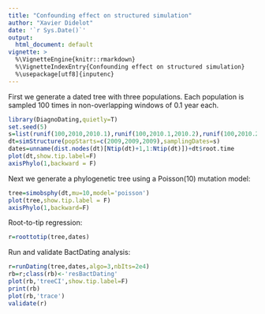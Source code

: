 ```yaml
---
title: "Confounding effect on structured simulation"
author: "Xavier Didelot"
date: '`r Sys.Date()`'
output:
  html_document: default
vignette: >
  %\VignetteEngine{knitr::rmarkdown}
  %\VignetteIndexEntry{Confounding effect on structured simulation}
  %\usepackage[utf8]{inputenc}
---
```


First we generate a dated tree with three populations. Each population is sampled 100 times in non-overlapping windows of 0.1 year each.

```r
library(DiagnoDating,quietly=T)
set.seed(5)
s=list(runif(100,2010,2010.1),runif(100,2010.1,2010.2),runif(100,2010.2,2010.3))
dt=simStructure(popStarts=c(2009,2009,2009),samplingDates=s)
dates=unname(dist.nodes(dt)[Ntip(dt)+1,1:Ntip(dt)])+dt$root.time
plot(dt,show.tip.label=F)
axisPhylo(1,backward = F)
```

Next we generate a phylogenetic tree using a Poisson(10) mutation model:
```r
tree=simobsphy(dt,mu=10,model='poisson')
plot(tree,show.tip.label = F)
axisPhylo(1,backward=F)
```
Root-to-tip regression:
```r
r=roottotip(tree,dates)
```

Run and validate BactDating analysis:
```r
r=runDating(tree,dates,algo=3,nbIts=2e4)
rb=r;class(rb)<-'resBactDating'
plot(rb,'treeCI',show.tip.label=F)
print(rb)
plot(rb,'trace')
validate(r)
```
